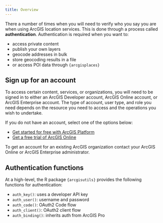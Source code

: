 ```yaml
---
title: Overview
---
```


There a number of times when you will need to verify who you say you are when using ArcGIS location services. This is done through a process called **authentication**. Authentication is required when you want to:

- access private content
- publish your own layers
- geocode addresses in bulk 
- store geocoding results in a file
- or access POI data through `{arcgisplaces}`

## Sign up for an account 

To access certain content, services, or organizations, you will need to be signed in to either an ArcGIS Developer account, ArcGIS Online account, or ArcGIS Enterprise account. The type of account, user type, and role you need depends on the resource you need to access and the operations you wish to undertake.

If you do not have an account, select one of the options below: 

- [Get started for free with ArcGIS Platform](https://www.esri.com/en-us/arcgis/products/arcgis-location-platform/overview)
- [Get a free trial of ArcGIS Online](https://www.esri.com/en-us/arcgis/products/arcgis-online/overview)

:::{.callout-tip}
To get an account for an existing ArcGIS organization contact your ArcGIS Online or ArcGIS Enterprise administrator.
:::

## Authentication functions

At a high-level, the R  package `{arcgisutils}` provides the following functions for authentication: 

- `auth_key()`: uses a developer API key
- `auth_user()`: username and password
- `auth_code()`: OAuth2 Code flow
- `auth_client()`: OAuth2 client flow
- `auth_binding()`: inherits auth from ArcGIS Pro


